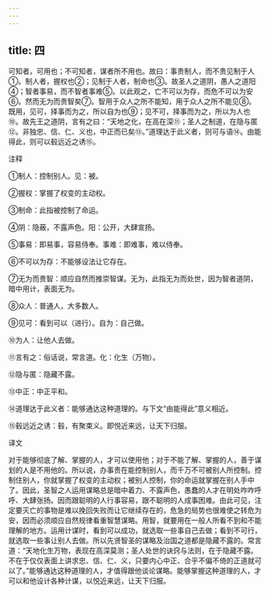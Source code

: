```yaml
---
---
---
```

title: 四
---



可知者，可用也；不可知者，谋者所不用也。故曰：事贵制人，而不贵见制于人①。制人者，握权也②；见制于人者，制命也③。故圣人之道阴，愚人之道阳④；智者事易，而不智者事难⑤。以此观之，亡不可以为存，而危不可以为安⑥。然而无为而贵智矣⑦。智用于众人之所不能知，用于众人之所不能见⑧。既用，见可，择事而为之，所以自为也⑨；见不可，择事而为之，所以为人也⑩。故先王之道阴，言有之曰：“天地之化，在高在深⑪；圣人之制道，在隐与匿⑫。非独忠、信、仁、义也，中正而已矣⑬。”道理达于此义者，则可与语⑭。由能得此，则可以毂远近之诱⑮。

注释

①制人：控制别人。见：被。

②握权：掌握了权变的主动权。

③制命：此指被控制了命运。

④阴：隐蔽，不露声色。阳：公开，大肆宣扬。

⑤事易：即易事，容易侍奉。事难：即难事，难以侍奉。

⑥不可以为存：不能够设法让它存在。

⑦无为而贵智：顺应自然而推崇智谋。无为，此指无为而处世，因为智者道阴，暗中用计，表面无为。

⑧众人：普通人，大多数人。

⑨见可：看到可以（进行）。自为：自己做。

⑩为人：让他人去做。

⑪言有之：俗话说，常言道。化：化生（万物）。

⑫隐与匿：隐藏不露。

⑬中正：中正平和。

⑭道理达于此义者：能够通达这种道理的。与下文“由能得此”意义相近。

⑮毂远近之诱：毂，有聚束义。即悦近来远，让天下归服。

译文

对于能够彻底了解、掌握的人，才可以使用他；对于不能了解、掌握的人，善于谋划的人是不用他的。所以说，办事贵在能控制别人，而千万不可被别人所控制。控制住别人，你就掌握了权变的主动权；被别人控制，你的命运就掌握在别人手中了。因此，圣智之人运用谋略总是暗中着力、不露声色，愚蠢的人才在明处咋咋呼呼、大肆张扬。因而跟聪明的人行事容易，跟不聪明的人成事困难。由此可见，注定要灭亡的事物是难以挽回失败而让它继续存在的，危急的局势也很难使之转危为安，因而必须顺应自然规律看重智慧谋略。用智，就要用在一般人所看不到和不能理解的地方。运用计谋时，看到可以成功，就选取一些事自己去做；看到不可行，就选取一些事让别人去做。所以先贤智圣的谋略及治国之道都是隐藏不露的。常言道：“天地化生万物，表现在高深莫测；圣人处世的诀窍与法则，在于隐藏不露。不在于仅仅表面上讲求忠、信、仁、义，只要内心中正、合乎不偏不倚的正道就可以了。”能够通达这种道理的人，才值得跟他谈论谋略。能够掌握这种道理的人，才可以和他设计各种计谋，以悦近来远，让天下归服。